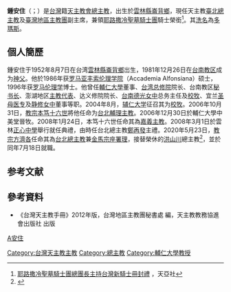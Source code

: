 {{Blpsources|time=2020-05-23T14:44:49+00:00}}
{{Infobox Christian leader
|type = archbishop
|name = 鍾安住
|title = [[天主教台北總教區|天主教台北總教區總主教]]<br />[[天主教金門、馬祖宗座署理區|天主教金門、馬祖宗座署理區宗座署理]]<br />[[天主教台灣地區主教團|天主教台灣地區主教團]]副主席
|appointed = 2020年5月23日
|predecessor = [[洪山川|洪山川]]
|birth_date = {{birth date and age|1952|8|7}}
|birth_place = {{ROC|臺灣省}}[[雲林縣|雲林縣]][[崙背鄉|崙背鄉]]
|nationality = {{ROC}}
}}
'''鍾安住'''（{{lang-en|Most Rev. Thomas Chung An-zu}}；{{bd|1952年|8月7日|catIdx=ZH鐘}}）是[[台灣|台灣]]籍[[天主教會|天主教會]][[總主教|總主教]]，出生於[[雲林縣|雲林縣]][[崙背鄉|崙背鄉]]，現任天主教[[天主教台北總教區|臺北總主教]]及[[天主教會臺灣地區主教團|臺灣地區主教團]]副主席，兼領[[耶路撒冷聖墓騎士團|耶路撒冷聖墓騎士團]]騎士榮銜<ref>[http://china.ucanews.com/2016/09/13/%E8%80%B6%E8%B7%AF%E6%92%92%E5%86%B7%E8%81%96%E5%A2%93%E9%A8%8E%E5%A3%AB%E5%9C%98%E7%B8%BD%E5%9C%98%E9%95%B7%E4%B8%BB%E6%8C%81%E5%8F%B0%E7%81%A3%E6%96%B0%E9%A8%8E%E5%A3%AB%E5%86%8A%E5%B0%81%E7%A6%AE/ 耶路撒冷聖墓騎士團總團長主持台灣新騎士冊封禮] {{Wayback|url=http://china.ucanews.com/2016/09/13/%E8%80%B6%E8%B7%AF%E6%92%92%E5%86%B7%E8%81%96%E5%A2%93%E9%A8%8E%E5%A3%AB%E5%9C%98%E7%B8%BD%E5%9C%98%E9%95%B7%E4%B8%BB%E6%8C%81%E5%8F%B0%E7%81%A3%E6%96%B0%E9%A8%8E%E5%A3%AB%E5%86%8A%E5%B0%81%E7%A6%AE/ |date=20160919062528 }}，天亞社</ref>。其[[洗名|洗名]]為[[多瑪斯·阿奎那|多瑪斯]]。

== 個人簡歷 ==
鍾安住于1952年8月7日在台湾[[雲林縣|雲林縣]][[崙背鄉|崙背鄉]]岀生，1981年12月26日在[[台南教区|台南教区]]成为[[神父|神父]]。他於1986年获[[罗马|罗马]][[亚丰索伦理学院|亚丰索伦理学院]]（Accademia Alfonsiana）硕士，1996年获[[罗马|罗马]]{{link-en|宗座拉特朗大学|Pontifical Lateran University}}[[伦理学|伦理学]]博士。他曾任[[輔仁大學|輔仁大學]]董事、[[天主教台灣總修院|台湾总修院]]院长、台南教区[[秘书长|秘书长]]、澎湖地区[[主教代表|主教代表]]、达义修院院长、[[台南|台南]][[德光女中|德光女中]]总务主任及[[校牧|校牧]]、宜兰[[聖母醫護管理專科學校|圣母医专]]及[[臺北市私立靜修高級中學|静修女中]]董事等职。2004年8月，[[辅仁大学|辅仁大学]]征召其为[[校牧|校牧]]。2006年10月31日，[[教宗本笃十六世|教宗本笃十六世]]將他任命为[[天主教台北總教區|台北輔理主教]]。2006年12月30日於輔仁大學中美堂晉牧。2008年1月24日，本笃十六世任命其為[[天主教嘉義教區|嘉義主教]]。2008年3月1日於雲林[[正心中學|正心中學]]舉行就任典禮，由時任台北總主教[[鄭再發|鄭再發]]主禮。2020年5月23日，[[教宗方濟各|教宗方濟各]]任命其為[[天主教台北總教區|台北總主教]]兼[[天主教金門、馬祖宗座署理區|金馬宗座署理]]，接替榮休的[[洪山川|洪山川]]總主教<ref>{{cite press release |title=Resignations and Appointments, 23.05.2020 |url=https://press.vatican.va/content/salastampa/en/bollettino/pubblico/2020/05/23/200523b.html |publisher=Holy See Press Office |accessdate=2020-05-23 |archiveurl=https://web.archive.org/web/20200523144805/https://press.vatican.va/content/salastampa/en/bollettino/pubblico/2020/05/23/200523b.html |archivedate=2020-05-23 |language=en |date=2020-05-23}}</ref>，並於同年7月18日就職。

== 参考文献 ==
{{reflist}}

== 參考資料 ==
* 《台灣天主教手冊》2012年版，台灣地區主教團秘書處 編，天主教教務協進會出版社 出版

{{start box}}
{{s-rel|ca}}
{{s-before|[[劉丹桂|劉丹桂]]}}
{{s-title|[[天主教台北總教區|天主教台北總教區輔理主教]]|2006年10月31日－2008年1月24日}}
{{s-after|懸缺}}
{{s-before|[[洪山川|洪山川]]|2007年11月9日－2008年1月24日為[[教座出缺|教座出缺]]}}
{{s-title|[[天主教嘉義教區|天主教嘉義教區主教]]|2008年1月24日－2020年5月23日}}
{{s-after|[[浦英雄|浦英雄]]|2020年5月23日－2022年2月15日為[[教座出缺|教座出缺]]}}
{{s-before|[[洪山川|洪山川]]}}
{{s-title|[[天主教台北總教區|天主教台北總教區總主教]]|2020年5月23日－}}
{{s-none|現任
}}
{{s-before|[[洪山川|洪山川]]}}
{{s-title|[[天主教金門、馬祖宗座署理區|天主教金門、馬祖宗座署理區宗座署理]]|2020年5月23日－}}
{{s-none|現任
}}
{{end box}}
{{天主教臺北總教區總主教}}

[[Category:台灣天主教主教|Category:台灣天主教主教]]
[[Category:總主教|Category:總主教]]
[[Category:輔仁大學教授|Category:輔仁大學教授]]
[[category:鍾姓|A安住]]